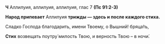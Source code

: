 **Ч** Аллилуия, аллилуия, аллилуия, глас 7 **(Пс 91:2-3)**

**Народ припевает** Аллилуия **трижды — здесь и после каждого стиха.**

Сладко Господа благодарить, имени Твоему, о Вышний! бряца́ть,

**Стих** возвещать поутру́ милость Твою, и верность Твою – в ночи́.
